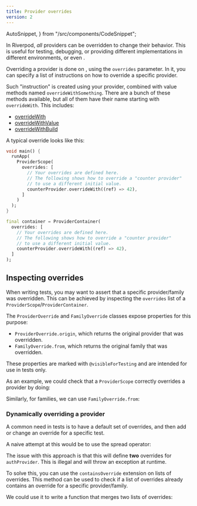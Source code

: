 ```yaml
---
title: Provider overrides
version: 2
---
```

  AutoSnippet,
} from "/src/components/CodeSnippet";

In Riverpod, _all_ providers can be overridden to change their behavior.
This is useful for testing, debugging, or providing different implementations in different environments,
or even <Link documentID="concepts2/scoping"/>.

Overriding a provider is done on <Link documentID="concepts2/containers"/>, using the `overrides` parameter.
In it, you can specify a list of instructions on how to override a specific provider.

Such "instruction" is created using your provider, combined with value methods named `overrideWithSomething`.
There are a bunch of these methods available, but all of them have their name starting with `overrideWith`.
This includes:
- [overrideWith](https://pub.dev/documentation/hooks_riverpod/latest/hooks_riverpod/Provider/overrideWith.html)
- [overrideWithValue](https://pub.dev/documentation/hooks_riverpod/latest/hooks_riverpod/FutureProvider/overrideWithValue.html)
- [overrideWithBuild](https://pub.dev/documentation/hooks_riverpod/latest/hooks_riverpod/StreamProvider/overrideWithBuild.html)

A typical override looks like this:

<Tabs>
<TabItem value="scope" label="ProviderScope">

```dart
void main() {
  runApp(
    ProviderScope(
      overrides: [
        // Your overrides are defined here.
        // The following shows how to override a "counter provider"
        // to use a different initial value.
        counterProvider.overrideWith((ref) => 42),
      ]
    )
  );
}
```
</TabItem>
<TabItem value="container" label="ProviderContainer">

```dart
final container = ProviderContainer(
  overrides: [
    // Your overrides are defined here.
    // The following shows how to override a "counter provider"
    // to use a different initial value.
    counterProvider.overrideWith((ref) => 42),
  ]
);
```
</TabItem>
</Tabs>

## Inspecting overrides

When writing tests, you may want to assert that a specific provider/family was overridden.
This can be achieved by inspecting the `overrides` list of a `ProviderScope`/`ProviderContainer`.

The `ProviderOverride` and `FamilyOverride` classes expose properties for this purpose:

- `ProviderOverride.origin`, which returns the original provider that was overridden.
- `FamilyOverride.from`, which returns the original family that was overridden.

These properties are marked with `@visibleForTesting` and are intended for use in tests only.

As an example, we could check that a `ProviderScope` correctly overrides a provider by doing:

<AutoSnippet raw={providerOverrideExample} />

Similarly, for families, we can use `FamilyOverride.from`:

<AutoSnippet raw={familyOverrideExample} />

### Dynamically overriding a provider

A common need in tests is to have a default set of overrides,
and then add or change an override for a specific test.

A naive attempt at this would be to use the spread operator:

<AutoSnippet raw={duplicateOverrideError} />

The issue with this approach is that this will define **two** overrides for `authProvider`.
This is illegal and will throw an exception at runtime.

To solve this, you can use the `containsOverride` extension on lists of overrides.
This method can be used to check if a list of overrides already contains an override
for a specific provider/family.

We could use it to write a function that merges two lists of overrides:

<AutoSnippet raw={defaultOverridesExample} />

